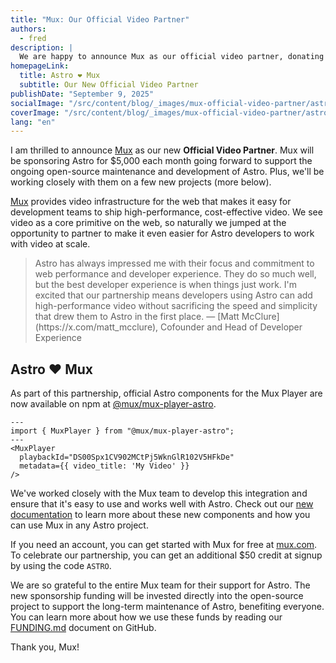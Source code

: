 ```yaml
---
title: "Mux: Our Official Video Partner"
authors:
  - fred
description: |
  We are happy to announce Mux as our official video partner, donating $5,000 each month toward the ongoing open-source maintenance and development of Astro.
homepageLink:
  title: Astro ❤️ Mux
  subtitle: Our New Official Video Partner
publishDate: "September 9, 2025"
socialImage: "/src/content/blog/_images/mux-official-video-partner/astro-mux-social.webp"
coverImage: "/src/content/blog/_images/mux-official-video-partner/astro-mux-header.webp"
lang: "en"
---
```



I am thrilled to announce [Mux](https://www.mux.com?utm_campaign=21819274-Astro&utm_source=astro) as our new **Official Video Partner**. Mux will be sponsoring Astro for $5,000 each month going forward to support the ongoing open-source maintenance and development of Astro. Plus, we'll be working closely with them on a few new projects (more below).

[Mux](https://www.mux.com?utm_campaign=21819274-Astro&utm_source=astro) provides video infrastructure for the web that makes it easy for development teams to ship high-performance, cost-effective video. We see video as a core primitive on the web, so naturally we jumped at the opportunity to partner to make it even easier for Astro developers to work with video at scale.

<Blockquote>
	<Fragment slot="quote" >
		Astro has always impressed me with their focus and commitment to web performance and developer experience. They do so much well, but the best developer experience is when things just work. I'm excited that our partnership means developers using Astro can add high-performance video without sacrificing the speed and simplicity that drew them to Astro in the first place.
	</Fragment>
	<Fragment slot="caption">
		— [Matt McClure](https://x.com/matt_mcclure), Cofounder and Head of Developer Experience
	</Fragment>
</Blockquote>

## Astro ❤️ Mux

As part of this partnership, official Astro components for the Mux Player are now available on npm at [@mux/mux-player-astro](https://www.npmjs.com/package/@mux/mux-player-astro). 

```astro
---
import { MuxPlayer } from "@mux/mux-player-astro";
---
<MuxPlayer
  playbackId="DS00Spx1CV902MCtPj5WknGlR102V5HFkDe"
  metadata={{ video_title: 'My Video' }}
/>
```

We've worked closely with the Mux team to develop this integration and ensure that it's easy to use and works well with Astro. Check out our [new documentation](https://docs.astro.build/en/guides/media/mux/) to learn more about these new components and how you can use Mux in any Astro project.

If you need an account, you can get started with Mux for free at [mux.com](https://www.mux.com?utm_campaign=21819274-Astro&utm_source=astro). To celebrate our partnership, you can get an additional $50 credit at signup by using the code `ASTRO`.

We are so grateful to the entire Mux team for their support for Astro. The new sponsorship funding will be invested directly into the open-source project to support the long-term maintenance of Astro, benefiting everyone. You can learn more about how we use these funds by reading our [FUNDING.md](https://github.com/withastro/.github/blob/main/FUNDING.md) document on GitHub.

Thank you, Mux!
